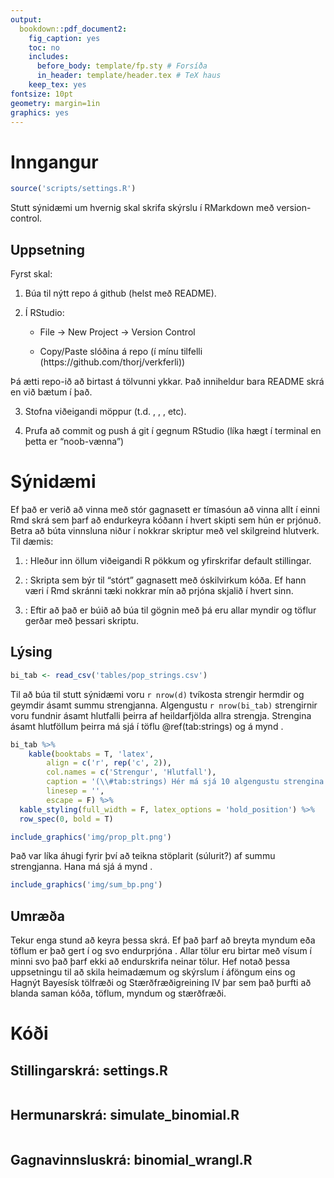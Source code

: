 ```yaml
---
output: 
  bookdown::pdf_document2:
    fig_caption: yes
    toc: no
    includes:
      before_body: template/fp.sty # Forsíða
      in_header: template/header.tex # TeX haus
    keep_tex: yes
fontsize: 10pt
geometry: margin=1in
graphics: yes
---
```


# Inngangur
```r
source('scripts/settings.R')
```

Stutt sýnidæmi um hvernig skal skrifa skýrslu í RMarkdown með version-control.

## Uppsetning
Fyrst skal:

  1. Búa til nýtt repo á github (helst með README).
  
  2. Í RStudio:
  
      * File -> New Project -> Version Control
    
      * Copy/Paste slóðina á repo (í mínu tilfelli (https://github.com/thorj/verkferli))
      
Þá ætti repo-ið að birtast á tölvunni ykkar. Það inniheldur bara README skrá en við bætum í það.

  3. Stofna viðeigandi möppur (t.d. \texttt{scripts}, \texttt{data}, \texttt{img}, etc).
  
  4. Prufa að commit og push á git í gegnum RStudio (líka hægt í terminal en þetta er "noob-vænna")
  
# Sýnidæmi
Ef það er verið að vinna með stór gagnasett er tímasóun að vinna allt í einni Rmd skrá sem þarf að endurkeyra kóðann í hvert skipti sem hún er prjónuð. Betra að búta vinnsluna niður í nokkrar skriptur með vel skilgreind hlutverk. Til dæmis:

  1. \texttt{settings.R}: Hleður inn öllum viðeigandi R pökkum og yfirskrifar default \texttt{ggplot2} stillingar.
  
  2. \texttt{simulate\_binomial.R}: Skripta sem býr til "stórt" gagnasett með óskilvirkum kóða. Ef hann væri í Rmd skránni tæki nokkrar mín að prjóna skjalið í hvert sinn.
  
  3. \texttt{binomial\_wrangl.R}: Eftir að það er búið að búa til gögnin með \texttt{simulate\_binomial.R} þá eru allar myndir og töflur gerðar með þessari skriptu.
  
## Lýsing
```r
bi_tab <- read_csv('tables/pop_strings.csv')
```

Til að búa til stutt sýnidæmi voru `r nrow(d)` tvíkosta strengir hermdir og geymdir ásamt summu strengjanna. Algengustu `r nrow(bi_tab)` strengirnir voru fundnir ásamt hlutfalli þeirra af heildarfjölda allra strengja. Strengina ásamt hlutföllum þeirra má sjá í töflu \@ref(tab:strings) og á mynd \ref{fig:stringplt}.

```r
bi_tab %>%
    kable(booktabs = T, 'latex',
        align = c('r', rep('c', 2)),
        col.names = c('Strengur', 'Hlutfall'),
        caption = '(\\#tab:strings) Hér má sjá 10 algengustu strengina ásamt hlutfalli þeirra.',
        linesep = '',
        escape = F) %>%
  kable_styling(full_width = F, latex_options = 'hold_position') %>%
  row_spec(0, bold = T)
```

```r
include_graphics('img/prop_plt.png')
```

Það var líka áhugi fyrir því að teikna stöplarit (súlurit?) af summu strengjanna. Hana má sjá á mynd \ref{fig:sumplt}.

```r
include_graphics('img/sum_bp.png')
```

## Umræða
Tekur enga stund að keyra þessa skrá. Ef það þarf að breyta myndum eða töflum er það gert í \texttt{binomial\_wrangl.R} og svo endurprjóna \texttt{index.Rmd}. Allar tölur eru birtar með vísum í minni svo það þarf ekki að endurskrifa neinar tölur. Hef notað þessa uppsetningu til að skila heimadæmum og skýrslum í áföngum eins og Hagnýt Bayesísk tölfræði og Stærðfræðigreining IV þar sem það þurfti að blanda saman kóða, töflum, myndum og stærðfræði. 

\newpage

# Kóði

## Stillingarskrá: settings.R
```r
````

## Hermunarskrá: simulate\_binomial.R
```r
````

## Gagnavinnsluskrá: binomial\_wrangl.R
```r
````
